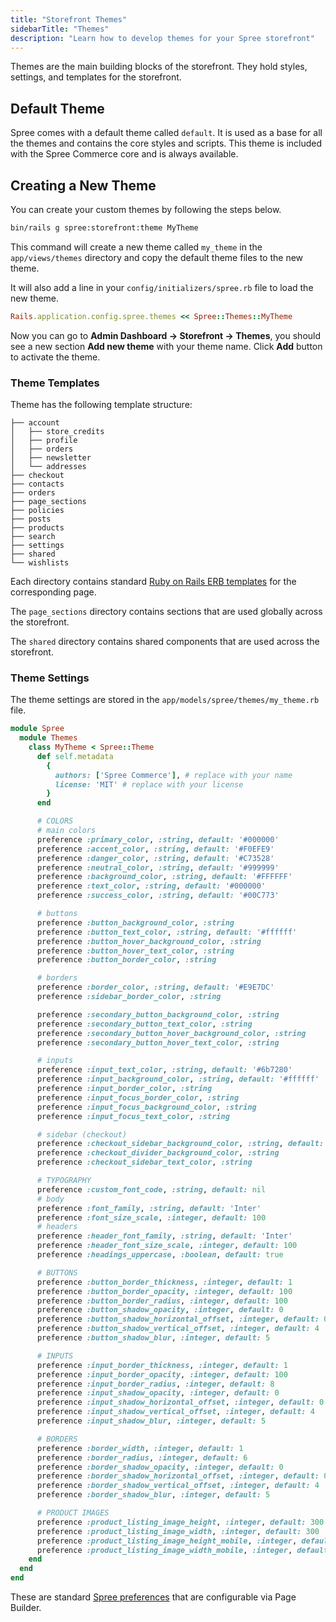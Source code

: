 ```yaml
---
title: "Storefront Themes"
sidebarTitle: "Themes"
description: "Learn how to develop themes for your Spree storefront"
---
```


Themes are the main building blocks of the storefront. They hold styles, settings, and templates for the storefront.

## Default Theme

Spree comes with a default theme called `default`. It is used as a base for all the themes and contains the core styles and scripts. This theme is included with the Spree Commerce core and is always available.

## Creating a New Theme

You can create your custom themes by following the steps below.

```bash
bin/rails g spree:storefront:theme MyTheme
```

This command will create a new theme called `my_theme` in the `app/views/themes` directory and copy the default theme files to the new theme.

It will also add a line in your `config/initializers/spree.rb` file to load the new theme.

```ruby
Rails.application.config.spree.themes << Spree::Themes::MyTheme
```

Now you can go to **Admin Dashboard -> Storefront -> Themes**, you should see a new section **Add new theme** with your theme name. Click **Add** button to activate the theme.

### Theme Templates

Theme has the following template structure:

```
├── account
│   ├── store_credits
│   ├── profile
│   ├── orders
│   ├── newsletter
│   └── addresses
├── checkout
├── contacts
├── orders
├── page_sections
├── policies
├── posts
├── products
├── search
├── settings
├── shared
└── wishlists
```

Each directory contains standard [Ruby on Rails ERB templates](https://guides.rubyonrails.org/action_view_overview.html) for the corresponding page.

The `page_sections` directory contains sections that are used globally across the storefront.

The `shared` directory contains shared components that are used across the storefront.

### Theme Settings

The theme settings are stored in the `app/models/spree/themes/my_theme.rb` file.

```ruby
module Spree
  module Themes
    class MyTheme < Spree::Theme
      def self.metadata
        {
          authors: ['Spree Commerce'], # replace with your name
          license: 'MIT' # replace with your license
        }
      end

      # COLORS
      # main colors
      preference :primary_color, :string, default: '#000000'
      preference :accent_color, :string, default: '#F0EFE9'
      preference :danger_color, :string, default: '#C73528'
      preference :neutral_color, :string, default: '#999999'
      preference :background_color, :string, default: '#FFFFFF'
      preference :text_color, :string, default: '#000000'
      preference :success_color, :string, default: '#00C773'

      # buttons
      preference :button_background_color, :string
      preference :button_text_color, :string, default: '#ffffff'
      preference :button_hover_background_color, :string
      preference :button_hover_text_color, :string
      preference :button_border_color, :string

      # borders
      preference :border_color, :string, default: '#E9E7DC'
      preference :sidebar_border_color, :string

      preference :secondary_button_background_color, :string
      preference :secondary_button_text_color, :string
      preference :secondary_button_hover_background_color, :string
      preference :secondary_button_hover_text_color, :string

      # inputs
      preference :input_text_color, :string, default: '#6b7280'
      preference :input_background_color, :string, default: '#ffffff'
      preference :input_border_color, :string
      preference :input_focus_border_color, :string
      preference :input_focus_background_color, :string
      preference :input_focus_text_color, :string

      # sidebar (checkout)
      preference :checkout_sidebar_background_color, :string, default: '#f3f4f6'
      preference :checkout_divider_background_color, :string
      preference :checkout_sidebar_text_color, :string

      # TYPOGRAPHY
      preference :custom_font_code, :string, default: nil
      # body
      preference :font_family, :string, default: 'Inter'
      preference :font_size_scale, :integer, default: 100
      # headers
      preference :header_font_family, :string, default: 'Inter'
      preference :header_font_size_scale, :integer, default: 100
      preference :headings_uppercase, :boolean, default: true

      # BUTTONS
      preference :button_border_thickness, :integer, default: 1
      preference :button_border_opacity, :integer, default: 100
      preference :button_border_radius, :integer, default: 100
      preference :button_shadow_opacity, :integer, default: 0
      preference :button_shadow_horizontal_offset, :integer, default: 0
      preference :button_shadow_vertical_offset, :integer, default: 4
      preference :button_shadow_blur, :integer, default: 5

      # INPUTS
      preference :input_border_thickness, :integer, default: 1
      preference :input_border_opacity, :integer, default: 100
      preference :input_border_radius, :integer, default: 8
      preference :input_shadow_opacity, :integer, default: 0
      preference :input_shadow_horizontal_offset, :integer, default: 0
      preference :input_shadow_vertical_offset, :integer, default: 4
      preference :input_shadow_blur, :integer, default: 5

      # BORDERS
      preference :border_width, :integer, default: 1
      preference :border_radius, :integer, default: 6
      preference :border_shadow_opacity, :integer, default: 0
      preference :border_shadow_horizontal_offset, :integer, default: 0
      preference :border_shadow_vertical_offset, :integer, default: 4
      preference :border_shadow_blur, :integer, default: 5

      # PRODUCT IMAGES
      preference :product_listing_image_height, :integer, default: 300
      preference :product_listing_image_width, :integer, default: 300
      preference :product_listing_image_height_mobile, :integer, default: 190
      preference :product_listing_image_width_mobile, :integer, default: 190
    end
  end
end
```

These are standard [Spree preferences](/developer/customization/model-preferences) that are configurable via Page Builder.
